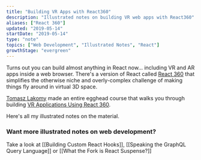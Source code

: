 ```yaml
---
title: "Building VR Apps with React360"
description: "Illustrated notes on building VR web apps with React360"
aliases: ["React 360"]
updated: "2019-05-14"
startDate: "2019-05-14"
type: "note"
topics: ["Web Development", "Illustrated Notes", "React"]
growthStage: "evergreen"
---
```


<IntroParagraph>

Turns out you can build almost anything in React now... including VR and AR apps inside a web browser. There's a version of React called [React 360](https://facebook.github.io/react-360/) that simplifies the otherwise niche and overly-complex challenge of making things fly around in virtual 3D space.

</IntroParagraph>

<BasicImage
  width="500px"
  src="https://res.cloudinary.com/dg3gyk0gu/image/upload/c_scale,f_auto,q_auto:good,w_500/v1592262587/maggieappleton.com/egghead-course-notes/react360/thumb_2x.png"
  alt="3D objects flying out of a browser"
/>

[Tomasz Lakomy](https://egghead.io/instructors/tomasz-lakomy) made an entire egghead course that walks you through building [VR Applications Using React 360](https://egghead.io/courses/vr-applications-using-react-360).

<ImageLink href="https://egghead.io/courses/vr-applications-using-react-360">
  <ImageFrame
    alt="Course illustration of objects in 3D space"
    src="https://og-image-egghead-course.now.sh/vr-applications-using-react-360"
  />
</ImageLink>

Here's all my illustrated notes on the material.

<BasicImage
  width="750px"
  alt="VR apps with React 360"
  src="https://res.cloudinary.com/dg3gyk0gu/image/upload/c_scale,w_750/v1592262587/maggieappleton.com/egghead-course-notes/react360/react360_p1_2x.png"
/>

<BasicImage
  width="900px"
  alt="Let's us build 3D and VR apps on the web - without needing to learn crazy complex tools like WebGL. Instead we can just use React"
  src="https://res.cloudinary.com/dg3gyk0gu/image/upload/c_scale,w_900/v1592262588/maggieappleton.com/egghead-course-notes/react360/react360_p2_2x.png"
/>

<BasicImage
  width="1000px"
  alt="Uses flexbox for layouts. On the web it flexes across rows by default. But in VR it flexes downwards in a stacked columns. To add CSS styles to our views, we make a special React 360 stylesheet and then we pass them to the style tag"
  src="https://res.cloudinary.com/dg3gyk0gu/image/upload/c_scale,w_1000/v1592262589/maggieappleton.com/egghead-course-notes/react360/react360_p3_2x.png"
/>

<BasicImage
  width="800px"
  alt="Add 3D models to your components with the Entity tag. We can apply CSS transforms to these"
  src="https://res.cloudinary.com/dg3gyk0gu/image/upload/c_scale,w_800/v1592262587/maggieappleton.com/egghead-course-notes/react360/react360_p4_2x.png"
/>

<BasicImage
  width="1100px"
  alt="The full React 360 illustrated note"
  src="https://res.cloudinary.com/dg3gyk0gu/image/upload/c_scale,w_1000/v1592262590/maggieappleton.com/egghead-course-notes/react360/react360_full_2x.png"
/>

### Want more illustrated notes on web development?

Take a look at [[Building Custom React Hooks]], [[Speaking the GraphQL Query Language]] or [[What the Fork is React Suspense?]]
